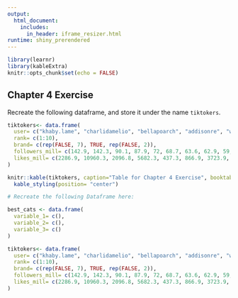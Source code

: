 ```yaml
---
output: 
  html_document:
    includes:
      in_header: iframe_resizer.html
runtime: shiny_prerendered
---
```


```r
library(learnr)
library(kableExtra)
knitr::opts_chunk$set(echo = FALSE)
```

## Chapter 4 Exercise

Recreate the following dataframe, and store it under the name `tiktokers`.

```r
tiktokers<- data.frame(
  user= c("khaby.lame", "charlidamelio", "bellapoarch", "addisonre", "willsmith", "zachking", "kimberly.loaiza", "tiktok", "cznburak", "dixiedamelio"),
  rank= c(1:10),
  brand= c(rep(FALSE, 7), TRUE, rep(FALSE, 2)),
  followers_mill= c(142.9, 142.3, 90.1, 87.9, 72, 68.7, 63.6, 62.9, 59, 57.4),
  likes_mill= c(2286.9, 10960.3, 2096.8, 5682.3, 437.3, 866.9, 3723.9, 268.8, 1057.7, 3202.8)
)
```

```r
knitr::kable(tiktokers, caption="Table for Chapter 4 Exercise", booktabs=FALSE) %>%
  kable_styling(position= "center")
```

```r
# Recreate the following Dataframe here:


```

```r
best_cats <- data.frame(
  variable_1= c(),
  variable_2= c(),
  variable_3= c()
)
```

```r
tiktokers<- data.frame(
  user= c("khaby.lame", "charlidamelio", "bellapoarch", "addisonre", "willsmith", "zachking", "kimberly.loaiza", "tiktok", "cznburak", "dixiedamelio"),
  rank= c(1:10),
  brand= c(rep(FALSE, 7), TRUE, rep(FALSE, 2)),
  followers_mill= c(142.9, 142.3, 90.1, 87.9, 72, 68.7, 63.6, 62.9, 59, 57.4),
  likes_mill= c(2286.9, 10960.3, 2096.8, 5682.3, 437.3, 866.9, 3723.9, 268.8, 1057.7, 3202.8)
)
```
<div data-iframe-height></div>